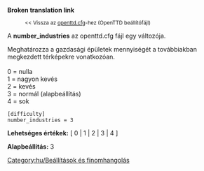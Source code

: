 '''Broken translation link'''
:<small><< Vissza az [[Main/hu/openttd.cfg|openttd.cfg]]-hez (OpenTTD beállítófájl)</small>

{{hu/Történelmi|Immár az [[Main/hu/industry density|industry_density]] változó használatos.}}
{{hu/Bővítés|Melyik verziótól melyikig volt ez használatos.}}

A '''number_industries''' az openttd.cfg fájl egy változója.

Meghatározza a gazdasági épületek mennyiségét a továbbiakban megkezdett térképekre vonatkozóan.<br><br>
0 = nulla<br>
1 = nagyon kevés<br>
2 = kevés<br>
3 = normál (alapbeállítás)<br>
4 = sok<br>
<pre>
[difficulty]
number_industries = 3
</pre>

'''Lehetséges értékek:''' [ 0 | 1 | 2 | 3 | 4 ]

'''Alapbeállítás:''' 3


[[Category:hu/Beállítások és finomhangolás]]